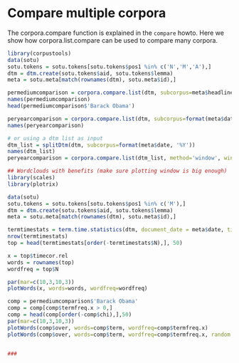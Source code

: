 Compare multiple corpora
========================================================

The corpora.compare function is explained in the `compare` howto. Here we show how corpora.list.compare can be used to compare many corpora. 

```r
library(corpustools)
data(sotu)
sotu.tokens = sotu.tokens[sotu.tokens$pos1 %in% c('N','M','A'),]
dtm = dtm.create(sotu.tokens$aid, sotu.tokens$lemma)
meta = sotu.meta[match(rownames(dtm), sotu.meta$id),]

permediumcomparison = corpora.compare.list(dtm, subcorpus=meta$headline) # compares each subcorpus to all others 
names(permediumcomparison)
head(permediumcomparison$'Barack Obama')

peryearcomparison = corpora.compare.list(dtm, subcorpus=format(meta$date, '%Y'), method='window', window.size = 3) # compares each year to the surrounding 3 years. 
names(peryearcomparison)

# or using a dtm list as input
dtm_list = splitDtm(dtm, subcorpus=format(meta$date, '%Y'))
names(dtm_list)
peryearcomparison = corpora.compare.list(dtm_list, method='window', window.size = 3)

## Wordclouds with benefits (make sure plotting window is big enough)
library(scales)
library(plotrix)

data(sotu)
sotu.tokens = sotu.tokens[sotu.tokens$pos1 %in% c('M'),]
dtm = dtm.create(sotu.tokens$aid, sotu.tokens$lemma)
meta = sotu.meta[match(rownames(dtm), sotu.meta$id),]

termtimestats = term.time.statistics(dtm, document_date = meta$date, time_interval = 'year')
nrow(termtimestats)
top = head(termtimestats[order(-termtimestats$N),], 50)

x = top$timecor.rel
words = rownames(top)
wordfreq = top$N

par(mar=c(10,3,10,3))
plotWords(x, words=words, wordfreq=wordfreq)

comp = permediumcomparison$'Barack Obama'
comp = comp[comp$termfreq.x > 0,]
comp = head(comp[order(-comp$chi),],50)
par(mar=c(10,3,10,3))
plotWords(comp$over, words=comp$term, wordfreq=comp$termfreq.x)
plotWords(comp$over, words=comp$term, wordfreq=comp$termfreq.x, random.y=T)


###

```
